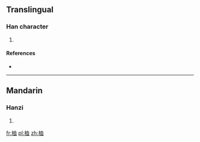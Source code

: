 ==Translingual==

===Han character===
{{Han char|rn=75|rad=木|as=06|sn=10|four=|canj=DHBT|ids=⿰木血}}

# {{defn|Han|sort=木06}}

====References====
* {{Han ref|kx=0526.100|dkj=14779|hdz=21201.070|uh=6856|ud=26710}}

----

==Mandarin==

===Hanzi===
{{cmn-hanzi|pin=[[duǒ]] ([[duo3]]), [[xuè]] ([[xue4]])|wg=to<sup>3</sup>, hsüeh<sup>4</sup>}}

# {{defn|lang=cmn|sort=木06}}

[[fr:桖]]
[[pl:桖]]
[[zh:桖]]